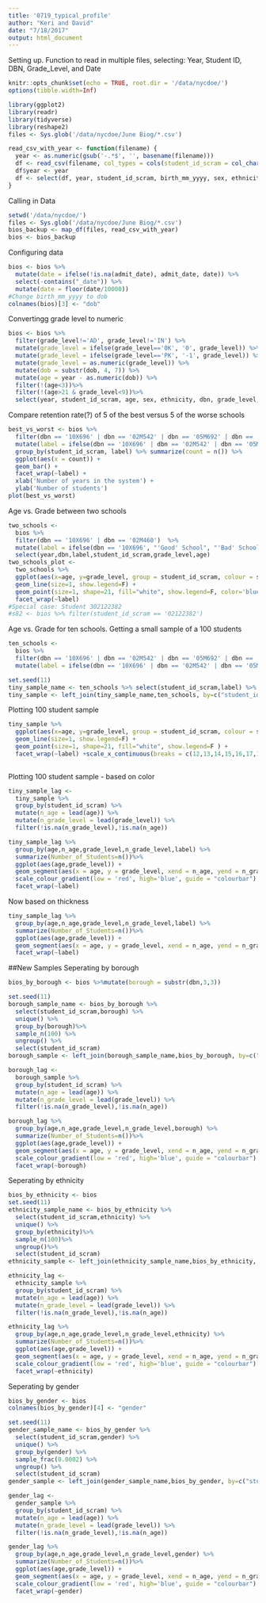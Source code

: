 ```yaml
---
title: '0719_typical_profile'
author: "Keri and David"
date: "7/18/2017"
output: html_document
---
```

Setting up. Function to read in multiple files, selecting:
Year, Student ID, DBN, Grade_Level, and Date
```r
knitr::opts_chunk$set(echo = TRUE, root.dir = '/data/nycdoe/')
options(tibble.width=Inf)

library(ggplot2)
library(readr)
library(tidyverse)
library(reshape2)
files <- Sys.glob('/data/nycdoe/June Biog/*.csv')

read_csv_with_year <- function(filename) {
  year <- as.numeric(gsub('-.*$', '', basename(filename)))
  df <- read_csv(filename, col_types = cols(student_id_scram = col_character(), grade_level = col_character()))
  df$year <- year
  df <- select(df, year, student_id_scram, birth_mm_yyyy, sex, ethnicity, dbn, grade_level, contains("date"))
}

```
Calling in Data
```r
setwd('/data/nycdoe/')
files <- Sys.glob('/data/nycdoe/June Biog/*.csv')
bios_backup <- map_df(files, read_csv_with_year)
bios <- bios_backup
```
Configuring data
```r
bios <- bios %>%
  mutate(date = ifelse(!is.na(admit_date), admit_date, date)) %>%
  select(-contains("_date")) %>%
  mutate(date = floor(date/10000))
#Change birth_mm_yyyy to dob
colnames(bios)[3] <- "dob"
```
Convertingg grade level to numeric
```r
bios <- bios %>%
  filter(grade_level!='AD', grade_level!='IN') %>%
  mutate(grade_level = ifelse(grade_level=='0K', '0', grade_level)) %>%
  mutate(grade_level = ifelse(grade_level=='PK', '-1', grade_level)) %>%
  mutate(grade_level = as.numeric(grade_level)) %>%
  mutate(dob = substr(dob, 4, 7)) %>%
  mutate(age = year - as.numeric(dob)) %>%
  filter(!(age<3))%>%
  filter(!(age>21 & grade_level<9))%>%
  select(year, student_id_scram, age, sex, ethnicity, dbn, grade_level, date)
```
Compare retention rate(?) of 5 of the best versus 5 of the worse schools
```r
best_vs_worst <- bios %>%
  filter(dbn == '10X696' | dbn == '02M542' | dbn == '05M692' | dbn == '31R605' | dbn == '02M545' | dbn == '02M460' | dbn == '07X547' | dbn == '14K22' | dbn == '24Q455' | dbn == '08x560') %>%
  mutate(label = ifelse(dbn == '10X696' | dbn == '02M542' | dbn == '05M692' | dbn == '31R605' | dbn == '02M545', "'Good' School", "'Bad' School")) %>%
  group_by(student_id_scram, label) %>% summarize(count = n()) %>%
  ggplot(aes(x = count)) +
  geom_bar() +
  facet_wrap(~label) +
  xlab('Number of years in the system') +
  ylab('Number of students')
plot(best_vs_worst)

```
Age vs. Grade between two schools
```r
two_schools <- 
  bios %>% 
  filter(dbn == '10X696' | dbn == '02M460')  %>%
  mutate(label = ifelse(dbn == '10X696', "'Good' School", "'Bad' School")) %>%
  select(year,dbn,label,student_id_scram,grade_level,age)
two_schools_plot <-
  two_schools %>%
  ggplot(aes(x=age, y=grade_level, group = student_id_scram, colour = student_id_scram)) +
  geom_line(size=1, show.legend=F) +
  geom_point(size=1, shape=21, fill="white", show.legend=F, color='blue' ) + 
  facet_wrap(~label)
#Special case: Student 302122382
#s82 <- bios %>% filter(student_id_scram == '02122382')
```
Age vs. Grade for ten schools. 
Getting a small sample of a 100 students
```r
ten_schools <- 
  bios %>%
  filter(dbn == '10X696' | dbn == '02M542' | dbn == '05M692' | dbn == '31R605' | dbn == '02M545' | dbn == '02M460' | dbn == '07X547' | dbn == '14K22' | dbn == '24Q455' | dbn == '08x560') %>%
  mutate(label = ifelse(dbn == '10X696' | dbn == '02M542' | dbn == '05M692' | dbn == '31R605' | dbn == '02M545',"'Good' School", "'Bad' School"))

set.seed(11)
tiny_sample_name <- ten_schools %>% select(student_id_scram,label) %>% unique() %>% group_by(label) %>% sample_n(100) %>% ungroup() %>% select(student_id_scram)
tiny_sample <- left_join(tiny_sample_name,ten_schools, by=c("student_id_scram"))
```
Plotting 100 student sample
```r
tiny_sample %>%
  ggplot(aes(x=age, y=grade_level, group = student_id_scram, colour = student_id_scram, alpha=student_id_scram)) +
  geom_line(size=1, show.legend=F) +
  geom_point(size=1, shape=21, fill="white", show.legend=F ) +
  facet_wrap(~label) +scale_x_continuous(breaks = c(12,13,14,15,16,17,18,19,20,21))
  
```
Plotting 100 student sample - based on color
```r
tiny_sample_lag <- 
  tiny_sample %>% 
  group_by(student_id_scram) %>% 
  mutate(n_age = lead(age)) %>%
  mutate(n_grade_level = lead(grade_level)) %>%
  filter(!is.na(n_grade_level),!is.na(n_age))

tiny_sample_lag %>%
  group_by(age,n_age,grade_level,n_grade_level,label) %>%
  summarize(Number_of_Students=n())%>%
  ggplot(aes(age,grade_level)) +
  geom_segment(aes(x = age, y = grade_level, xend = n_age, yend = n_grade_level,color=Number_of_Students, alpha=Number_of_Students))+
  scale_colour_gradient(low = 'red', high='blue', guide = "colourbar") +
  facet_wrap(~label)
```
Now based on thickness
```r
tiny_sample_lag %>%
  group_by(age,n_age,grade_level,n_grade_level,label) %>%
  summarize(Number_of_Students=n())%>%
  ggplot(aes(age,grade_level)) +
  geom_segment(aes(x = age, y = grade_level, xend = n_age, yend = n_grade_level,size=Number_of_Students, alpha=Number_of_Students))+
  facet_wrap(~label)
```
##New Samples
Seperating by borough
```r
bios_by_borough <- bios %>%mutate(borough = substr(dbn,3,3))

set.seed(11)
borough_sample_name <- bios_by_borough %>% 
  select(student_id_scram,borough) %>%
  unique() %>%
  group_by(borough)%>%
  sample_n(100) %>%
  ungroup() %>%
  select(student_id_scram)
borough_sample <- left_join(borough_sample_name,bios_by_borough, by=c("student_id_scram"))

borough_lag <- 
  borough_sample %>%
  group_by(student_id_scram) %>% 
  mutate(n_age = lead(age)) %>%
  mutate(n_grade_level = lead(grade_level)) %>%
  filter(!is.na(n_grade_level),!is.na(n_age))

borough_lag %>%
  group_by(age,n_age,grade_level,n_grade_level,borough) %>%
  summarize(Number_of_Students=n())%>%
  ggplot(aes(age,grade_level)) +
  geom_segment(aes(x = age, y = grade_level, xend = n_age, yend = n_grade_level,color=Number_of_Students, alpha=Number_of_Students))+
  scale_colour_gradient(low = 'red', high='blue', guide = "colourbar") +
  facet_wrap(~borough)
```
Seperating by ethnicity
```r
bios_by_ethnicity <- bios
set.seed(11)
ethnicity_sample_name <- bios_by_ethnicity %>% 
  select(student_id_scram,ethnicity) %>% 
  unique() %>% 
  group_by(ethnicity)%>%
  sample_n(100)%>%
  ungroup()%>% 
  select(student_id_scram)
ethnicity_sample <- left_join(ethnicity_sample_name,bios_by_ethnicity, by=c("student_id_scram"))

ethnicity_lag <- 
  ethnicity_sample %>% 
  group_by(student_id_scram) %>% 
  mutate(n_age = lead(age)) %>%
  mutate(n_grade_level = lead(grade_level)) %>%
  filter(!is.na(n_grade_level),!is.na(n_age))

ethnicity_lag %>%
  group_by(age,n_age,grade_level,n_grade_level,ethnicity) %>%
  summarize(Number_of_Students=n())%>%
  ggplot(aes(age,grade_level)) +
  geom_segment(aes(x = age, y = grade_level, xend = n_age, yend = n_grade_level,color=Number_of_Students, alpha=Number_of_Students))+
  scale_colour_gradient(low = 'red', high='blue', guide = "colourbar") +
  facet_wrap(~ethnicity)
```
Seperating by gender
```r
bios_by_gender <- bios
colnames(bios_by_gender)[4] <- "gender"

set.seed(11)
gender_sample_name <- bios_by_gender %>% 
  select(student_id_scram,gender) %>% 
  unique() %>% 
  group_by(gender) %>% 
  sample_frac(0.0002) %>% 
  ungroup() %>%
  select(student_id_scram)
gender_sample <- left_join(gender_sample_name,bios_by_gender, by=c("student_id_scram"))

gender_lag <- 
  gender_sample %>% 
  group_by(student_id_scram) %>% 
  mutate(n_age = lead(age)) %>%
  mutate(n_grade_level = lead(grade_level)) %>%
  filter(!is.na(n_grade_level),!is.na(n_age))

gender_lag %>%
  group_by(age,n_age,grade_level,n_grade_level,gender) %>%
  summarize(Number_of_Students=n())%>%
  ggplot(aes(age,grade_level)) +
  geom_segment(aes(x = age, y = grade_level, xend = n_age, yend = n_grade_level,color=Number_of_Students, alpha=Number_of_Students))+
  scale_colour_gradient(low = 'red', high='blue', guide = "colourbar") +
  facet_wrap(~gender)
```

```r
```